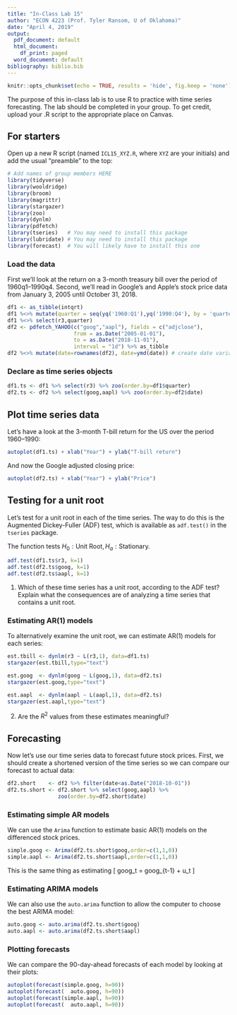 ---
title: "In-Class Lab 15"
author: "ECON 4223 (Prof. Tyler Ransom, U of Oklahoma)"
date: "April 4, 2019"
output:
  pdf_document: default
  html_document:
    df_print: paged
  word_document: default
bibliography: biblio.bib
---

```{r setup, include=FALSE}
knitr::opts_chunk$set(echo = TRUE, results = 'hide', fig.keep = 'none')
```

The purpose of this in-class lab is to use R to practice with time series forecasting. The lab should be completed in your group. To get credit, upload your .R script to the appropriate place on Canvas.

## For starters
Open up a new R script (named `ICL15_XYZ.R`, where `XYZ` are your initials) and add the usual "preamble" to the top:
```{r message=FALSE, warning=FALSE, paged.print=FALSE}
# Add names of group members HERE
library(tidyverse)
library(wooldridge)
library(broom)
library(magrittr)
library(stargazer)
library(zoo)
library(dynlm)
library(pdfetch)
library(tseries)   # You may need to install this package
library(lubridate) # You may need to install this package
library(forecast)  # You will likely have to install this one
```

### Load the data
First we'll look at the return on a 3-month treasury bill over the period of 1960q1--1990q4.
Second, we'll read in Google's and Apple's stock price data from January 3, 2005 until October 31, 2018.

```{r}
df1 <- as_tibble(intqrt)
df1 %<>% mutate(quarter = seq(yq('1960:Q1'),yq('1990:Q4'), by = 'quarters')) # create quarter
df1 %<>% select(r3,quarter)
df2 <- pdfetch_YAHOO(c("goog","aapl"), fields = c("adjclose"), 
                     from = as.Date("2005-01-01"),
                     to = as.Date("2018-11-01"),
                     interval = "1d") %>% as_tibble
df2 %<>% mutate(date=rownames(df2), date=ymd(date)) # create date variable
```

### Declare as time series objects
```{r}
df1.ts <- df1 %>% select(r3) %>% zoo(order.by=df1$quarter)
df2.ts <- df2 %>% select(goog,aapl) %>% zoo(order.by=df2$date)
```

## Plot time series data
Let's have a look at the 3-month T-bill return for the US over the period 1960--1990:
```{r}
autoplot(df1.ts) + xlab("Year") + ylab("T-bill return")
```

And now the Google adjusted closing price:
```{r}
autoplot(df2.ts) + xlab("Year") + ylab("Price")
```

## Testing for a unit root
Let's test for a unit root in each of the time series. The way to do this is the Augmented Dickey-Fuller (ADF) test, which is available as `adf.test()` in the `tseries` package.

The function tests $H_0: \text{Unit Root}, H_a: \text{Stationary}$.
```{r}
adf.test(df1.ts$r3, k=1)
adf.test(df2.ts$goog, k=1)
adf.test(df2.ts$aapl, k=1)
```

1. Which of these time series has a unit root, according to the ADF test? Explain what the consequences are of analyzing a time series that contains a unit root.

### Estimating AR(1) models
To alternatively examine the unit root, we can estimate AR(1) models for each series:

```{r}
est.tbill <- dynlm(r3 ~ L(r3,1), data=df1.ts)
stargazer(est.tbill,type="text")

est.goog  <- dynlm(goog ~ L(goog,1), data=df2.ts)
stargazer(est.goog,type="text")

est.aapl  <- dynlm(aapl ~ L(aapl,1), data=df2.ts)
stargazer(est.aapl,type="text")
```

2. Are the $R^2$ values from these estimates meaningful?

## Forecasting
Now let's use our time series data to forecast future stock prices. First, we should create a shortened version of the time series so we can compare our forecast to actual data:
```{r}
df2.short    <- df2 %>% filter(date<as.Date("2018-10-01"))
df2.ts.short <- df2.short %>% select(goog,aapl) %>%
                zoo(order.by=df2.short$date)
```

### Estimating simple AR models
We can use the `Arima` function to estimate basic AR(1) models on the differenced stock prices.
```{r}
simple.goog <- Arima(df2.ts.short$goog,order=c(1,1,0))
simple.aapl <- Arima(df2.ts.short$aapl,order=c(1,1,0))
```

This is the same thing as estimating
\[
\Delta goog_t = \rho \Delta goog_{t-1} + u_t
\]

### Estimating ARIMA models
We can also use the `auto.arima` function to allow the computer to choose the best ARIMA model:
```{r}
auto.goog <- auto.arima(df2.ts.short$goog)
auto.aapl <- auto.arima(df2.ts.short$aapl)
```

### Plotting forecasts
We can compare the 90-day-ahead forecasts of each model by looking at their plots:
```{r}
autoplot(forecast(simple.goog, h=90))
autoplot(forecast(  auto.goog, h=90))
autoplot(forecast(simple.aapl, h=90))
autoplot(forecast(  auto.aapl, h=90))
```
